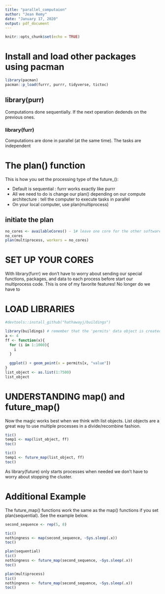 ---
title: "parallel_computaion"
author: "Jean Remy"
date: "January 17, 2020"
output: pdf_document
---

```{r setup, include=FALSE}
knitr::opts_chunk$set(echo = TRUE)
```

# Install and load other packages using pacman

```{r, }
library(pacman) 
pacman::p_load(furrr, purrr, tidyverse, tictoc)
```

## library(purr)

Computations done sequentially. If the next operation dedends on the previous ones.

### library(furr)

Computations are done in parallel (at the same time). The tasks are independent

# The plan() function 

This is how you set the processing type of the future_(): 

*  Default is sequential : furrr works exactly like purrr
*  All we need to do is change our plan() depending on our compute architecture : tell the computer to execute tasks 
   in parallel
*  On your local computer, use plan(multiprocess)

## initiate the plan

```{r, }
no_cores <- availableCores() - 1# leave one core for the other software on your computer to use.
no_cores
plan(multiprocess, workers = no_cores) 
```
 

# SET UP YOUR CORES

With library(furrr) we don’t have to worry about sending our special functions, packages, 
and data to each process before start our multiprocess code. 
This is one of my favorite features! No longer do we have to

# LOAD LIBRARIES

```{r, echo = FALSE }
#devtools::install_github("hathawayj/buildings")

library(buildings) # remember that the 'permits' data object is created when the library is loaded.
a <- 4
ff <- function(x){
  for (i in 1:1000){
    i
  }
  
  ggplot() + geom_point(x = permits[x, "value"])
}
list_object <- as.list(1:7500)
list_object

```


# UNDERSTANDING map() and future_map()

Now the magic works best when we think with list objects. 
List objects are a great way to use multiple processes in a divide/recombine fashion.

```{r, }
tic()
temp1 <- map(list_object, ff)
toc()

tic()
temp1 <- future_map(list_object, ff)
toc()
```

As library(future) only starts processes when needed we don’t have to worry about stopping the cluster.

# Additional Example

The future_map() functions work the same as the map() functions if you set plan(sequential). See the example below.

```{r, }

second_sequence <- rep(5, 8)

tic()
nothingness <- map(second_sequence, ~Sys.sleep(.x))
toc()

plan(sequential)
tic()
nothingness <- future_map(second_sequence, ~Sys.sleep(.x))
toc()

plan(multiprocess)
tic()
nothingness <- future_map(second_sequence, ~Sys.sleep(.x))
toc()
```


[](https://byuistats.github.io/M335/parallel_furrr.html)


